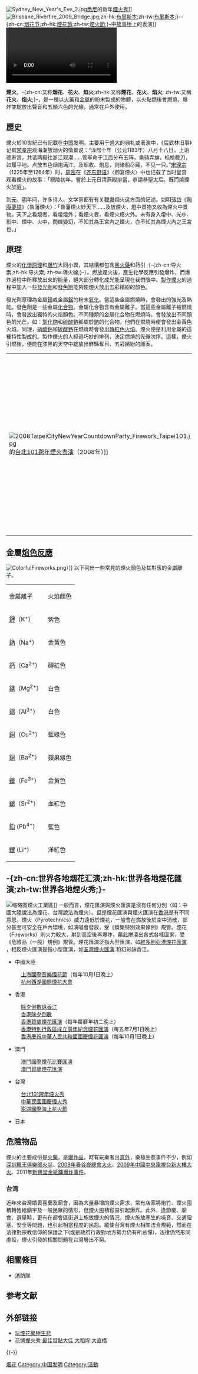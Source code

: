 {{Merge from|冷煙火|discuss=Talk:烟火#请求与冷煙火合并|time=2022-05-27T07:49:23+00:00}}
{{Multiple issues|
{{unreferenced|time=2018-06-11T04:59:36+00:00}}
{{Expand language|1=en|time=2020-09-19T03:59:32+00:00}}
}}
{{About||'''烟火'''、'''焰火'''、'''烟花'''的其他用法|烟火 (消歧义)}}
{{noteTA
|zh-hans:悉尼; zh-hant:雪梨;
}}
[[File:Sydney_New_Year's_Eve_2.jpg|thumb]][[悉尼|悉尼]]的新年[[煙火秀|煙火秀]]]]
[[File:Brisbane_Riverfire_2009_Bridge.jpg|thumb]];zh-hk:[[布里斯班|布里斯本]];zh-tw:[[布里斯班|布里斯本]];}--{zh-cn:[[布里斯班节|烟花节]];zh-hk:[[布里斯班节|煙花節]];zh-tw:[[布里斯班节|煙火節]];}-中[[故事桥|故事桥]]上的表演]]
[[File:Fireworks_closer_view.ogv|thumb]]

'''煙火'''，-{zh-cn:又称'''烟花'''、'''花火'''、'''焰火''';zh-hk:又称'''煙花'''、'''花火'''、'''焰火'''; zh-tw:又稱'''花火'''、'''焰火''';}-，是一種以[[火藥|火藥]]和[[金屬|金屬]]的粉末製成的物體，以火點燃後會燃燒、爆炸並綻放出聲音和五顏六色的光線，通常在戶外使用。

== 歷史 ==
煙火於10世紀已有記載在[[中国|中国]]发明，主要用于盛大的典礼或表演中，《后武林旧事》记有[[宋孝宗|宋孝宗]]观海潮放烟火的情景说：“淳熙十年（公元1183年）八月十八日，上诣德寿宫，共请两殿往浙江观潮……管军命于江面分布五阵，乘骑弄旗，标枪舞刀，如履平地。点放五色烟炮满江、及烟收、炮息，则诸船尽藏，不见一只。”[[宋理宗|宋理宗]]（1225年至1264年）时，[[周密|周密]]在《[[齐东野语|齐东野语]]》〈御宴煙火〉中也记载了当时皇宫观看煙火的故事：「穆陵初年，嘗於上元日清燕殿排當，恭請恭聖太后。既而燒煙火於庭」。

到[[元朝|元]]、[[明|明]]年间，许多诗人、文学家都有有关[[鞭爆|鞭爆]]烟火这方面的记述。如明[[張岱_(明朝)|張岱]]《[[陶庵夢憶|陶庵夢憶]]》〈魯藩煙火〉：「魯藩煙火妙天下……及放煙火，燈中景物又收為煙火中景物。天下之看燈者，看燈燈外；看煙火者，看煙火煙火外。未有身入燈中、光中、影中、煙中、火中，閃爍變幻，不知其為王宮內之煙火，亦不知其為煙火內之王宮也。」

== 原理 ==
煙火的[[化學原理|化學原理]]和[[爆竹|爆竹]]大同小異，其結構都包含[[黑火藥|黑火藥]]和药引（-{zh-cn:导火索;zh-hk:导火索; zh-tw:導火線;}-）。燃放煙火後，產生化學反應引發爆炸，而爆炸過程中所釋放出來的能量，絕大部分轉化成光能呈現在我們眼中。[[烟火制造术|製作煙火]]的過程中加入一些[[發光劑|發光劑]]和[[發色劑|發色劑]]能夠使煙火放出五彩繽紛的顏色。

發光劑原理為金屬[[鎂|鎂]]或金屬[[鋁|鋁]]的粉末[[氧化|氧化]]。當這些金屬燃燒時，會發出的強光及熱能。發色劑是一些金屬[[化合物|化合物]]。金屬化合物含有金屬離子。當這些金屬離子被燃燒時，會發放出獨特的火焰顏色。不同種類的金屬化合物在燃燒時，會發放出不同顏色的光芒。如：[[氯化鈉|氯化鈉]]和[[硫酸鈉|硫酸鈉]]都屬於[[鈉|鈉]]的化合物，他們在燃燒時便會發出金黃色火焰。同理，[[硝酸鈣|硝酸鈣]]和[[碳酸鈣|碳酸鈣]]在燃燒時會發出[[磚紅色|磚紅色]][[火焰|火焰]]。煙火便是利用金屬的這種特性製成的。製作煙火的人經過巧妙的排列，決定燃燒的先後次序。這樣，煙火引燃後，便能在漆黑的天空中綻放出鮮豔奪目、五彩繽紛的圖案。
{|
|rowspan="3" |[[File:2008TaipeiCityNewYearCountdownParty_Firework_Taipei101.jpg|thumb]]的[[台北101跨年煙火表演|台北101跨年煙火表演]]（2008年）]] || [[File:1_epcot_illuminations_2010.jpg|thumb]]的“地球印象”-{zh-cn:烟花秀;zh-hk:烟花秀; zh-tw:煙火秀;}-]]
|-
|[[File:2007_Nagaoka_Festival_004_Edit.jpg|thumb]] 
|-
| [[File:Sparkler.JPG|250px]]
|}

== 金屬[[焰色反應|焰色反應]]==
[[File:ColorfulFireworks.png|right]]）]]
以下列出一些常見的煙火顏色及其對應的金屬離子。
{| class="wikitable" border=1 
| 金屬離子
| 火焰顏色
|-
| [[鉀|鉀]]（K<sup>+</sup>）
| 紫色
|-
| [[鈉|鈉]]（Na<sup>+</sup>）
| 金黃色
|-
| [[鈣|鈣]]（Ca<sup>2+</sup>）
| 磚紅色
|-
| [[鎂|鎂]]（Mg<sup>2+</sup>）
| 白色
|-
| [[鋁|鋁]]（Al<sup>3+</sup>）
| 白色
|-
| [[銅|銅]]（Cu<sup>2+</sup>）
| 藍綠色
|-
| [[鋇|鋇]]（Ba<sup>2+</sup>）
| 蘋果綠色 
|- 
| [[鐵|鐵]]（Fe<sup>3+</sup>） 
| 金黃色
|-
| [[鍶|鍶]]（Sr<sup>2+</sup>）
| 血紅色
|-
| [[鉛|鉛]]  (Pb<sup>4+</sup>)
| 藍色
|-
|[[锂|鋰]]  (Li<sup>+</sup>)
|洋紅色
|}

== -{zh-cn:世界各地烟花汇演;zh-hk:世界各地煙花匯演;zh-tw:世界各地煙火秀;}- ==

[[File:Liuyang-Firework_production-China_-_panoramio.jpg|缩略图]]煙火工業區]]
一般而言，煙花匯演與煙火匯演是沒有任何分別（如：中國大陸說法為煙花、台灣說法為煙火）。但是煙花匯演與煙火匯演在[[香港|香港]]是有不同意思。煙火（Pyrotechnics）威力遠低於煙花，一般會在燃放後於空中消散，部分甚至可安全在戶內環境，如演唱會發放，受《娛樂特別效果條例》規管。煙花（Fireworks）則火力較大，射到高空後再爆炸，藉此拼湊出各式各樣圖案，受《危險品（一般）規例》規管。煙花匯演泛指大型匯演，如[http://www.info.gov.hk/gia/general/200609/28/P200609280177.htm 維多利亞港煙花匯演] {{Wayback|url=http://www.info.gov.hk/gia/general/200609/28/P200609280177.htm |date=20210109001955 }}，相反煙火匯演是指小型匯演，如[http://www.info.gov.hk/gia/general/201109/15/P201109150140.htm 荃灣煙火匯演] {{Wayback|url=http://www.info.gov.hk/gia/general/201109/15/P201109150140.htm |date=20210416052909 }}和幻彩詠香江。

* 中國大陸
: [[上海國際音樂煙花節|上海國際音樂煙花節]]（每年10月1日晚上）
: [[杭州西湖國際煙花大會|杭州西湖國際煙花大會]]
* 香港
: [[除夕倒數詠香江|除夕倒數詠香江]]
: [[香港除夕倒數|香港除夕倒數]]
: [[香港賀歲煙花匯演|香港賀歲煙花匯演]]（每年農曆年初二晚上）
: [[香港特別行政區成立周年紀念煙花匯演|香港特別行政區成立周年紀念煙花匯演]]（每五年7月1日晚上）
: [[香港慶祝中華人民共和國國慶煙花匯演|香港慶祝中華人民共和國國慶煙花匯演]]（每年10月1日晚上）
* 澳門
: [[澳門國際煙花比賽匯演|澳門國際煙花比賽匯演]]
: [[澳門農曆新年煙花表演|澳門賀歲煙花匯演]]
* 台灣
: [[台北101跨年煙火秀|台北101跨年煙火秀]]
:[[中華民國國慶煙火|中華民國國慶煙火秀]]
: [[澎湖國際海上花火節|澎湖國際海上花火節]]
* 日本
{{main|{{Link-ja|日本烟花大会一览|日本の花火大会一覧|日本烟花大会一览}}}}

== 危險物品 ==
{{Globalize|章节}}
煙火的主要成份是[[火藥|火藥]]，是[[爆裂物|爆炸品]]，時有玩樂者出[[意外|意外]]，樂極生悲事件不少，例如[[深圳舞王俱樂部火災|深圳舞王俱樂部火災]]、[[2009年曼谷夜總會大火|2009年曼谷夜總會大火]]、[[2009年中國中央電視台新大樓大火|2009年中國中央電視台新大樓大火]]、2011年[[新興堂金紙鋪爆炸事件|新興堂金紙鋪爆炸事件]]。

=== 台湾 ===
近年來台灣婚喪喜慶及廟會，因為大量暴增的煙火需求，常有店家將炮竹、煙火囤積轉售給廟宇及一般民眾的情形，但煙火囤積容易引起爆炸。此外，逢節慶、廟會、選舉時，更有在都會區街道上施放煙火的情況，煙火施放產生的噪音、交通阻塞、安全等問題，也引起相當程度的民怨。縱使台灣有煙火相關法令規範，然而在法律對宗教信仰的保護之下(或是政府行政對地方勢力仍有所忌憚)，法律仍然形同虛設，煙火引發的相關問題在台灣層出不窮。

== 相關條目 ==
*[[消防隊|消防隊]]

== 参考文献 ==
{{Reflist}}

== 外部链接 ==
{{Commons category|Fireworks}}
{{Wikisource|爆竹煙火管理條例}}
* [http://news.xinhuanet.com/newscenter/2009-02/09/content_10789877.htm 玩煙花樂極生悲] {{Wayback|url=http://news.xinhuanet.com/newscenter/2009-02/09/content_10789877.htm |date=20090213001715 }}
* [http://totaland.pixnet.net/blog/post/1123834 花博煙火秀 最佳賞點大佳 大稻埕 大直橋] {{Wayback|url=http://totaland.pixnet.net/blog/post/1123834 |date=20210416043046 }}

{{-}}
{{Authority control}}

[[Category:烟花|]]
[[Category:中国发明|Category:中国发明]]
[[Category:活動|Category:活動]]